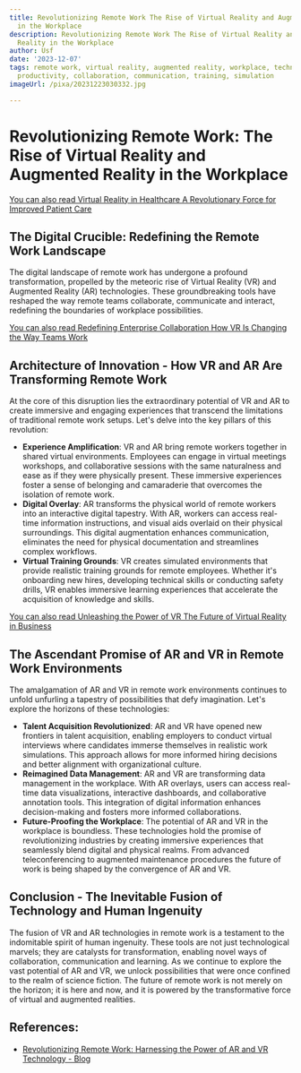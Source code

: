 ```yaml
---
title: Revolutionizing Remote Work The Rise of Virtual Reality and Augmented Reality
  in the Workplace
description: Revolutionizing Remote Work The Rise of Virtual Reality and Augmented
  Reality in the Workplace
author: Usf
date: '2023-12-07'
tags: remote work, virtual reality, augmented reality, workplace, technology, innovation,
  productivity, collaboration, communication, training, simulation
imageUrl: /pixa/20231223030332.jpg

---
```

# Revolutionizing Remote Work: The Rise of Virtual Reality and Augmented Reality in the Workplace

[You  can also read Virtual Reality  in Healthcare A Revolutionary Force for Improved Patient Care](Virtual%20Reality%20in%20Healthcare%20A%20Revolutionary%20Force%20for%20Improved%20Patient%20Care)


## The Digital Crucible: Redefining the Remote Work Landscape

The digital landscape of remote  work has undergone a profound transformation, propelled by the meteoric rise of Virtual Reality (VR) and Augmented Reality (AR)  technologies. These groundbreaking tools  have reshaped the way remote teams collaborate, communicate and interact, redefining the boundaries of  workplace possibilities.


[You can also read Redefining Enterprise  Collaboration How VR Is Changing the Way Teams Work](Redefining%20Enterprise%20Collaboration%20How%20VR%20Is%20Changing%20the%20Way%20Teams%20Work)


##  Architecture of  Innovation - How VR and AR Are Transforming Remote Work

At the core of this disruption lies the  extraordinary potential of VR and AR to create immersive and engaging experiences  that transcend the limitations of traditional  remote work setups.  Let's delve into the key pillars of this revolution:

- **Experience Amplification**: VR and AR bring remote workers together in shared virtual environments. Employees can engage in virtual meetings workshops, and collaborative  sessions with the same naturalness  and ease as if they were physically present. These immersive experiences foster a sense of belonging and camaraderie that overcomes the isolation  of remote work.
- **Digital  Overlay**: AR transforms the physical world of remote workers into an interactive digital tapestry. With AR, workers can access  real-time  information instructions, and visual aids overlaid on their physical surroundings. This digital augmentation enhances communication, eliminates the need for physical  documentation and streamlines complex workflows.
- **Virtual Training Grounds**:  VR creates simulated environments that  provide realistic training grounds for remote employees. Whether it's onboarding new hires, developing technical skills  or conducting safety drills, VR enables immersive learning experiences that accelerate the acquisition of knowledge and skills.

[You  can also read Unleashing the Power of VR The Future of  Virtual Reality in Business](Unleashing%20the%20Power%20of%20VR%20The%20Future%20of%20Virtual%20Reality%20in%20Business)


## The  Ascendant Promise of AR and VR  in Remote Work Environments

The amalgamation of AR and VR in remote work environments continues  to unfold unfurling a  tapestry of possibilities that defy imagination. Let's explore the horizons of  these  technologies:

- **Talent Acquisition  Revolutionized**: AR and VR have opened new frontiers in  talent acquisition, enabling employers  to conduct virtual interviews where candidates immerse themselves in realistic work simulations. This approach allows  for more informed hiring decisions and better alignment with organizational culture.
- **Reimagined Data  Management**: AR and VR are transforming data management in the workplace. With AR  overlays, users can access  real-time  data visualizations, interactive  dashboards, and  collaborative annotation tools. This integration of digital information enhances  decision-making and fosters more informed collaborations.
-  **Future-Proofing the  Workplace**:  The potential of  AR and VR in the workplace is boundless. These technologies hold the promise of revolutionizing industries by creating immersive experiences that seamlessly blend digital and physical realms.  From advanced teleconferencing to augmented maintenance procedures the future of work is being shaped by the convergence of AR  and VR.

## Conclusion - The Inevitable Fusion  of Technology and Human Ingenuity

The fusion of VR and AR technologies in remote work is a testament to the indomitable spirit of human ingenuity. These tools are not just technological marvels; they are catalysts  for transformation, enabling novel ways of collaboration, communication and learning. As we continue to  explore the vast  potential  of AR and VR, we  unlock possibilities that were once confined to the  realm of science fiction. The future of remote work is not merely on the horizon; it is here and  now, and it is powered by the transformative force of virtual and  augmented realities.

## References:
- [Revolutionizing Remote Work: Harnessing the Power of AR and VR Technology - Blog](https://siliconvalley.center/blog/revolutionizing-remote-work)
